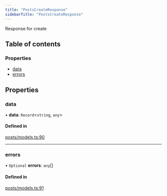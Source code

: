 ```yaml
---
title: "PostsCreateResponse"
sidebarTitle: "PostsCreateResponse"
---
```


Response for create

## Table of contents

### Properties

- [data](/xdks/typescript/reference/interfaces/PostsCreateResponse#data)
- [errors](/xdks/typescript/reference/interfaces/PostsCreateResponse#errors)

## Properties

### data

• **data**: `Record`\<`string`, `any`\>

#### Defined in

[posts/models.ts:90](https://github.com/xdevplatform/xdk/blob/298ca9350d035e40e7c8ee0753c50052819a41e2/xdk/typescript/src/posts/models.ts#L90)

___

### errors

• `Optional` **errors**: `any`[]

#### Defined in

[posts/models.ts:91](https://github.com/xdevplatform/xdk/blob/298ca9350d035e40e7c8ee0753c50052819a41e2/xdk/typescript/src/posts/models.ts#L91)
